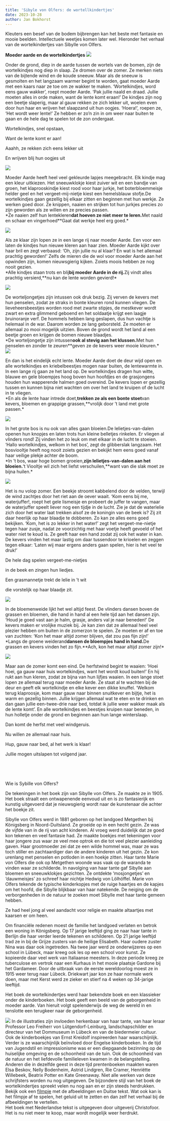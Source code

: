 ```yaml
---
title: 'Sibyle von Olfers: de wortellkindertjes'
date: 2023-10-28
author: Jan Bokhorst
---
```




Kleuters een besef van de bodem bijbrengen kan het beste met fantasie en mooie beelden. Intellectuele weetjes komen later wel. Hieronder het verhaal van de wortelkindertjes van Sibylle von Olfers. 



**Moeder aarde en de wortelkindertjes** ![](../img/1_wekken-1920w.jpg)



Onder de grond, diep in de aarde tussen de wortels van de bomen, zijn de wortelkindjes nog diep in slaap. Ze dromen over de zomer. Ze merken niets van de bijtende wind en de koude sneeuw. Maar als de sneeuw is gesmolten en het langzaam warmer begint te worden, gaat moeder Aarde met een kaars naar ze toe om ze wakker te maken. ‘Wortelkindjes, word eens gauw wakker’, roept moeder Aarde. ‘Pak jullie naald en draad. Jullie moeten alles in orde maken, want de lente komt eraan!’ De kindjes zijn nog een beetje slaperig, maar al gauw rekken ze zich lekker uit, woelen even door hun haar en wrijven het slaapzand uit hun oogjes. ‘Hoera!’, roepen ze, ‘Het wordt weer lente!’ Ze hebben er zo’n zin in om weer naar buiten te gaan en de hele dag te spelen tot de zon ondergaat.




Wortelkindjes, snel opstaan,




Want de lente komt er aan!




Aaahh, ze rekken zich eens lekker uit




En wrijven blij hun oogjes uit







![](../img/2_naaien-1920w.jpg)

Moeder Aarde heeft heel veel gekleurde lapjes meegebracht. Elk kindje mag een kleur uitkiezen. Het sneeuwklokje kiest zuiver wit en een bandje van groen, het klaprooskindje kiest rood voor haar jurkje, het boterbloemmeisje helder geel en het vergeet-mij-nietje kiest een hemelsblauw stofje.De wortelkindjes gaan gezellig bij elkaar zitten en beginnen met hun werkje. Ze werken goed door. Ze knippen, naaien en strijken tot hun jurkjes precies zo zijn geworden als ze willen en ze precies passen.  
*Ze naaien zelf hun lentekleren**dat hoeven ze niet meer te leren.**Met naald en schaar en vingerhoed**Gaat dat werkje heel erg goed.*  

![](../img/kleedjes-1920w.JPG)

Als ze klaar zijn lopen ze in een lange rij naar moeder Aarde. Een voor een laten de kindjes hun nieuwe kleren aan haar zien. Moeder Aarde kijkt over haar bril en zegt verbaasd: ‘Oh, zijn jullie nu al klaar? En wat is het allemaal prachtig geworden!’ Zelfs de mieren die de wol voor moeder Aarde aan het opwinden zijn, komen nieuwsgierig kijken. Zoiets moois hebben ze nog nooit gezien.  
*Alle kindjes staan trots en blij**bij moeder Aarde in de rij.**Zij vindt alles prachtig versierd,**nu kan de lente worden gevierd!*  

![](../img/3_kevers_borstelen-1920w.jpg)

De worteljongetjes zijn intussen ook druk bezig. Zij verven de kevers met hun penselen, zodat ze straks in bonte kleuren rond kunnen vliegen. De lieveheersbeestjes worden rood met zwarte stipjes, de mestkever wordt zwart en extra glimmend geboend en het soldaatje krijgt een laagje bruinoranje verf. De hommels hebben lang geslapen, dus hun vachtje is helemaal in de war. Daarom worden ze lang geborsteld. Ze moeten er allemaal zo mooi mogelijk uitzien. Boven de grond wordt het land al een beetje groen en krijgen de bomen nieuwe blaadjes.  
*De worteljongetje zijn intussen**ook al stevig aan het klussen.**Met hun penselen en zonder te zeuren**geven ze de kevers weer mooie kleuren.*  
![](../img/WK19-small-tekst-nlkopie-Custom-3bd67d76-1920w.jpg)

En dan is het eindelijk echt lente. Moeder Aarde doet de deur wijd open en alle wortelkindjes en kriebelbeestjes mogen naar buiten, de lentewarmte in. In een lange rij gaan ze het land op. De wortelkindjes dragen hun witte, blauwe en gele bloempjes hoog boven hun hoofdjes en de grasjongens houden hun wapperende halmen goed overeind. De kevers lopen er gezellig tussen en kunnen bijna niet wachten om over het land te kruipen of de lucht in te vliegen.  
*En als de lente haar intrede doet,**trekken ze als een bonte stoet**van kevers, bloemen en grappige grassen,**vrolijk door ’t land met grote passen.*  

![](../img/5_in_het_bos-1920w.jpg)

In het grote bos is nu ook van alles gaan bloeien.De lelietjes-van-dalen openen hun knopjes en laten trots hun kleine belletjes rinkelen. Er vliegen al vlinders rond! Zij vinden het zo leuk om met elkaar in de lucht te stoeien. ‘Hallo wortelkindjes, welkom in het bos’, zegt de glibberslak langzaam. Het bosviooltje heeft nog nooit zoiets gezien en bekijkt hem eens goed vanaf haar veilige plekje achter de boom.  
*In ’t bos, waar hoge bomen groeien,**zijn lelietjes-van-dalen aan het bloeien.**‘t Viooltje wil zich het liefst verschuilen,**want van die slak moet ze bijna huilen.*  

![](../img/6_bij_het_water-1920w.jpg)



Het is nu volop zomer. Een beekje stroomt kabbelend door de velden, terwijl de wind zachtjes door het riet aan de oever waait. ‘Kom eens bij me, waterjuffer!, roept het gele lismeisje en probeert de juffer te vangen, maar de waterjuffer speelt liever nog een tijdje in de lucht. Zie je dat de waterlelie zich door het water laat trekken alsof ze de koningin van de beek is? Zij zit daar heerlijk op haar blaadje te dobberen. Zo kan ze alles eens goed bekijken. ‘Kom, het is zo lekker in het water!’ zegt het vergeet-me-nietje tegen haar zusje, nadat ze voorzichtig met haar voetje heeft gevoeld of het water niet te koud is. Ze geeft haar een hand zodat zij ook het water in kan. De kevers vinden het maar lastig om daar tussendoor te krioelen en zeggen tegen elkaar: ‘Laten wij maar ergens anders gaan spelen, hier is het veel te druk!’




De hele dag spelen vergeet-me-nietjes




in de beek en zingen hun liedjes.




Een grasmannetje trekt de lelie in ’t wit




die vorstelijk op haar blaadje zit. 







![](../img/7_in_het_gras-1920w.jpg)

In de bloemenweide lijkt het wel altijd feest. De vlinders dansen boven de grassen en bloemen, die hand in hand al een hele tijd aan het dansen zijn. ‘Houd je goed vast aan je halm, grasje, anders val je naar beneden!’ De kevers maken er vrolijke muziek bij. Je kan zien dat ze allemaal heel veel plezier hebben om buiten in de zomerzon te spelen. Ze moeten er af en toe van zuchten: ‘Kon het maar altijd zomer blijven, dat zou pas fijn zijn!’  
*Langs de groene weiderand**dansen de bloempjes hand in hand.**De grassen en kevers vinden het zo fijn.**Ach, kon het maar altijd zomer zijn!*  

![](../img/8_de_herfst_komt-1920w.jpg)



Maar aan de zomer komt een eind. De herfstwind begint te waaien: ‘Hoei hoei, ga gauw naar huis wortelkindjes, want het wordt koud buiten!’ En hij rukt aan hun kleren, zodat ze bijna van hun lijfjes waaien. In een lange stoet lopen ze allemaal terug naar moeder Aarde. Ze staat al te wachten bij de deur en geeft elk wortelkindje en elke kever een dikke knuffel. ‘Welkom terug klaproosje, kom maar gauw naar binnen snuitkever en bijtje, het is warm en gezellig binnen. Jullie krijgen allemaal wat te eten en te drinken en dan gaan jullie een-twee-drie naar bed, totdat ik jullie weer wakker maak als de lente komt’. En alle wortelkindjes en beestjes kruipen naar beneden, in hun holletje onder de grond en beginnen aan hun lange winterslaap.




Dan komt de herfst met veel windgeruis.  



Nu willen ze allemaal naar huis.




Hup, gauw naar bed, al het werk is klaar!




Jullie mogen uitslapen tot volgend jaar. 




 




 




Wie is Sybille von Olfers?

De tekeningen in het boek zijn van Sibylle von Olfers. Ze maakte ze in 1905. Het boek straalt een ontwapenende eenvoud uit en is zo fantasierijk en kunstig uitgevoerd dat je nieuwsgierig wordt naar de kunstenaar die achter het boekje zit. 




Sibylle von Olfers werd in 1881 geboren op het landgoed Metgethen bij Königsberg in Noord-Duitsland. Ze groeide op in een hecht gezin. Ze was de vijfde van in de rij van acht kinderen. Al vroeg werd duidelijk dat ze goed kon tekenen en veel fantasie had. Ze maakte boekjes met tekeningen voor haar jongere zus waar ze veel mee optrok en die tot veel plezier aanleiding gaven. Haar grootmoeder zei dat ze een wilde hommel was, maar ze was toch stiller en zachtaardiger dan de andere kinderen uit het gezin. Ze kon urenlang met penselen en potloden in een hoekje zitten. Haar tante Marie von Olfers die ook op Metgethen woonde was vaak op de waranda te vinden waar ze schilderde. In navolging van haar tante gaf Sibylle aan bloemen en sneeuwklokjes gezichten. Ze ontdekte ‘mosjongetjes’ en ‘dauwmeisjes’ zo schreef haar nichtje Hedwig von Lölhöffel. Marie von Olfers tekende de typische kinderkopjes met de ruige haartjes en de kapjes om het hoofd, die Sibylle blijkbaar van haar natekende. De neiging om de verborgenheden in de natuur te zoeken moet Sibylle met haar tante gemeen hebben. 

Ze had heel jong al veel aandacht voor religie en maakte altaartjes met kaarsen er om heen.




Om financiële redenen moest de familie het landgoed verlaten en betrok een woning in Königsberg. Op 17 jarige leeftijd ging ze naar haar tante in Berlijn die haar verder leerde tekenen en schilderen. Op 21 jarige leeftijd trad ze in bij de Grijze zusters van de heilige Elisabeth. Haar oudere zuster Nina was daar ook ingetreden. Na twee jaar werd ze onderwijzeres op een school in Lübeck, maar kreeg ook les op een school voor kunst. Ze kopieerde daar veel werk van Italiaanse meesters. In deze periode kreeg ze tuberculose en vertrok naar een Kurhaus in het mooie plaatsje Gardone bij het Gardameer. Door de uitbraak van de eerste wereldoorlog moest ze in 1915 weer terug naar Lübeck. Driekwart jaar kon ze haar normale werk doen, maar met Kerst werd ze zieker en stierf na 4 weken op 34-jarige leeftijd.




Het boek de wortelkindertjes werd haar bekendste boek en een klassieker onder de kinderboeken. Het boek geeft een beeld van de geborgenheid in moeder aarde. Van hieruit volgt spelenderwijs de weg de wereld in en tenslotte een terugkeer naar de geborgenheid.

![](../img/sibylle-1920w.jpg)
In de illustraties zijn invloeden herkenbaar van haar tante, van haar leraar Professor Leo Freiherr von Lütgendorf-Leinburg, landschapschilder en directeur van het Dommuseum in Lübeck en van de biedermeier cultuur. Ook de kinderboekjes van Ernst Kreidolf inspireerden haar waarschijnlijk. Verder is ze waarschijnlijk beïnvloed door Engelse kinderboeken. In de tijd van Jugendstil en impressionisme was er een diepgaande bezinning op de huiselijke omgeving en de schoonheid van de tuin. Ook de schoonheid van de natuur en het liefdevolle familieleven kwamen in de belangstelling. Anderen die in dezelfde geest in deze tijd prentenboeken maakten waren Elsa Beskov, Nelly Bodenheim, Astrid Lindgren, Rie Cramer, Henriёtte Willebeek, Beatrix Potter en Kate Greenaway. Niet alle werken van deze schrijfsters worden nu nog uitgegeven. De bijzondere stijl van het boek de wortelkindertjes spreekt velen nu nog aan en er zijn steeds herdrukken.  
Bekijk ook een [filmpje](https://www.youtube.com/watch?v=0JRzlNAyHR4) 
met de afbeeldingen en Duitse tekst. Wat ook kan is het filmpje af te spelen, het geluid uit te zetten en dan zelf het verhaal bij de afbeeldingen te vertellen.  
Het boek met Nederlandse tekst is uitgegeven door uitgeverij Christofoor. Het is nu niet meer te koop, maar wordt mogelijk weer herdrukt.   








